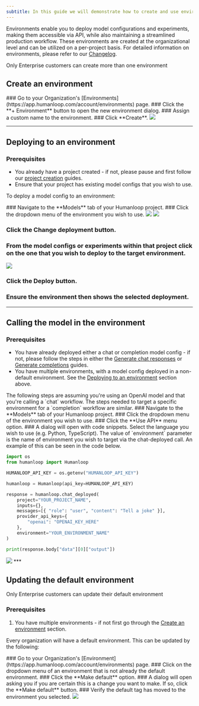 ```yaml
---
subtitle: In this guide we will demonstrate how to create and use environments.
---
```


Environments enable you to deploy model configurations and experiments, making them accessible via API, while also maintaining a streamlined production workflow. These environments are created at the organizational level and can be utilized on a per-project basis. For detailed information on environments, please refer to our [Changelog](/api-reference/humanloop-api/changelog).

<Warning> Only Enterprise customers can create more than one environment </Warning>

## Create an environment

<Steps>
### Go to your Organization's [Environments](https://app.humanloop.com/account/environments) page.
### Click the **+ Environment** button to open the new environment dialog.
### Assign a custom name to the environment.
### Click **Create**.
</Steps>

<img src="../../assets/images/cb0f398-image.png" />

***

## Deploying to an environment

### Prerequisites

- You already have a project created - if not, please pause and first follow our [project creation](/docs/create-a-project-from-the-playground) guides.
- Ensure that your project has existing model configs that you wish to use.

To deploy a model config to an environment:

<Steps>
### Navigate to the **Models** tab of your Humanloop project.
### Click the dropdown menu of the environment you wish to use.

<img src="../../assets/images/500686e-image.png" />

<img src="../../assets/images/1b04c4c-image.png" />

### Click the **Change deployment** button.
### From the model configs or experiments within that project click on the one that you wish to deploy to the target environment.

<img src="../../assets/images/a4a5484-image.png" />


### Click the **Deploy** button.
### Ensure the environment then shows the selected deployment. 

</Steps>

***

## Calling the model in the environment

### Prerequisites

- You have already deployed either a chat or completion model config - if not, please follow the steps in either the [Generate chat responses](./chat-using-the-sdk) or [Generate completions](/docs/completion-using-the-sdk) guides. 
- You have multiple environments, with a model config deployed in a non-default environment. See the [Deploying to an environment](#deploying-to-an-environment) section above. 

<Info> 
The following steps are assuming you're using an OpenAI model and that you're calling a `chat` workflow. The steps needed to target a specific environment for a `completion` workflow are similar.
</Info>

<Steps>
### Navigate to the **Models** tab of your Humanloop project.
### Click the dropdown menu of the environment you wish to use.
### Click the **Use API** menu option. 
### A dialog will open with code snippets. Select the language you wish to use (e.g. Python, TypeScript). The value of `environment` parameter is the name of environment you wish to target via the chat-deployed call.  An example of this can be seen in the code below.

```python
import os
from humanloop import Humanloop

HUMANLOOP_API_KEY = os.getenv("HUMANLOOP_API_KEY")

humanloop = Humanloop(api_key=HUMANLOOP_API_KEY)

response = humanloop.chat_deployed(
    project="YOUR_PROJECT_NAME",
    inputs={},
    messages=[{ "role": "user", "content": "Tell a joke" }],
    provider_api_keys={
        "openai": "OPENAI_KEY_HERE"
    },
    environment="YOUR_ENVIRONMENT_NAME"
)

print(response.body["data"][0]["output"])
```

<img src="../../assets/images/21369d3-image.png" />

</Steps>
***

## Updating the default environment

<Warning> 
Only Enterprise customers can update their default environment
</Warning>

### Prerequisites

1. You have multiple environments - if not first go through the [Create an environment](/docs/deploy-to-an-environment) section.

Every organization will have a default environment. This can be updated by the following:

<Steps>
### Go to your Organization's [Environment](https://app.humanloop.com/account/environments) page.
### Click on the dropdown menu of an environment that is not already the default environment.
### Click the **Make default** option.
### A dialog will open asking you if you are certain this is a change you want to make. If so, click the **Make default** button. 
### Verify the default tag has moved to the environment you selected. 
</Steps>

<img src="../../assets/images/962074b-image.png" />